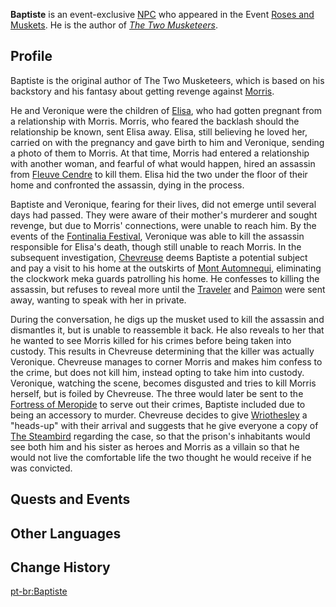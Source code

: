 {{Character Infobox
|type             = Event NPC
|image            = NPC Baptiste.png
|region           = Fontaine
|location         = Fontaine
|father           = Morris
|mother           = Elisa
|motherNote       = deceased
|sibling          = Veronique
|siblingNote      = sister
|voiceEN          = 
|voiceCN          = 
|voiceJP          = 
|voiceKR          = 
}}
'''Baptiste''' is an event-exclusive [[NPC]] who appeared in the Event [[Roses and Muskets]]. He is the author of ''[[The Two Musketeers]]''.

==Profile==
Baptiste is the original author of The Two Musketeers, which is based on his backstory and his fantasy about getting revenge against [[Morris]].

He and Veronique were the children of [[Elisa]], who had gotten pregnant from a relationship with Morris. Morris, who feared the backlash should the relationship be known, sent Elisa away. Elisa, still believing he loved her, carried on with the pregnancy and gave birth to him and Veronique, sending a photo of them to Morris. At that time, Morris had entered a relationship with another woman, and fearful of what would happen, hired an assassin from [[Court of Fontaine: Fleuve Cendre|Fleuve Cendre]] to kill them. Elisa hid the two under the floor of their home and confronted the assassin, dying in the process.

Baptiste and Veronique, fearing for their lives, did not emerge until several days had passed. They were aware of their mother's murderer and sought revenge, but due to Morris' connections, were unable to reach him. By the events of the [[Fontinalia Festival]], Veronique was able to kill the assassin responsible for Elisa's death, though still unable to reach Morris. In the subsequent investigation, [[Chevreuse]] deems Baptiste a potential subject and pay a visit to his home at the outskirts of [[Mont Automnequi]], eliminating the clockwork meka guards patrolling his home. He confesses to killing the assassin, but refuses to reveal more until the [[Traveler]] and [[Paimon]] were sent away, wanting to speak with her in private.

During the conversation, he digs up the musket used to kill the assassin and dismantles it, but is unable to reassemble it back. He also reveals to her that he wanted to see Morris killed for his crimes before being taken into custody. This results in Chevreuse determining that the killer was actually Veronique. Chevreuse manages to corner Morris and makes him confess to the crime, but does not kill him, instead opting to take him into custody. Veronique, watching the scene, becomes disgusted and tries to kill Morris herself, but is foiled by Chevreuse. The three would later be sent to the [[Fortress of Meropide]] to serve out their crimes, Baptiste included due to being an accessory to murder. Chevreuse decides to give [[Wriothesley]] a "heads-up" with their arrival and suggests that he give everyone a copy of [[The Steambird]] regarding the case, so that the prison's inhabitants would see both him and his sister as heroes and Morris as a villain so that he would not live the comfortable life the two thought he would receive if he was convicted.
<!--
===Appearance===
Keep appearance section short and concise. Limit to 2 paragraphs with 3-4 sentences each.
''(To be added.)''
-->

==Quests and Events==
{{Quests and Events}}
<!--
==Idle Quotes==
{{Dialogue Start}}
: {{DIcon|Idle}} {{Tx}}
:: {{A|VO {{subst:#titleparts:{{subst:PAGENAME}}}} 01.ogg}} "{{Tx}}"
{{Dialogue End}}

==Dialogue==
{{Dialogue Start}}
:'''{{subst:#titleparts:{{subst:PAGENAME}}}}:'''
:{{DIcon}}
{{Dialogue End}}
-->
==Other Languages==
{{Other Languages|default_hidden=1
|en      = Baptiste
|zhs     = 巴蒂斯特
|zhs_rm  = Bādìsītè
|zht     = 巴蒂斯特
|zht_rm  = Bādìsītè
|ja      = バティスト
|ja_rm   = Batisuto
|ko      = 바티스트
|ko_rm   = 
|es      = Baptiste
|fr      = Baptiste
|ru      = Батист
|th      = Baptiste
|vi      = Baptiste
|de      = Baptiste
|id      = Baptiste
|pt      = Baptiste
|tr      = Baptiste
|it      = Baptiste
}}

==Change History==
{{Change History|4.3}}
<!--
==References==
{{Reflist}}
-->

[[pt-br:Baptiste]]